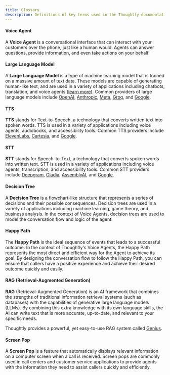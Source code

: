 ```yaml
---
title: Glossary
description: Definitions of key terms used in the Thoughtly documentation
---
```


#### Voice Agent

A <b>Voice Agent</b> is a conversational interface that can interact with your customers over the phone, just like a human would. Agents can answer questions, provide information, and even take actions on your behalf.

#### Large Language Model

A <b>Large Language Model</b> is a type of machine learning model that is trained on a massive amount of text data. These models are capable of generating human-like text, and are used in a variety of applications including chatbots, translation, and voice agents ([learn more](https://en.wikipedia.org/wiki/Large_language_model)). Common providers of large language models include [OpenAI](https://openai.com), [Anthropic](https://anthropic.com), [Meta](https://ai.facebook.com), [Groq](https://groq.com), and [Google](https://cloud.google.com/natural-language).

#### TTS

<b>TTS</b> stands for Text-to-Speech, a technology that converts written text into spoken words. TTS is used in a variety of applications including voice agents, audiobooks, and accessibility tools. Common TTS providers include [ElevenLabs](https://elevenlabs.io), [Cartesia](https://cartesia.ai), and [Google](https://cloud.google.com/text-to-speech).

#### STT

<b>STT</b> stands for Speech-to-Text, a technology that converts spoken words into written text. STT is used in a variety of applications including voice agents, transcription, and accessibility tools. Common STT providers include [Deepgram](https://deepgram.com), [Gladia](https://gladia.io), [AssemblyAI](https://assemblyai.com), and [Google](https://cloud.google.com/speech-to-text).

#### Decision Tree

A <b>Decision Tree</b> is a flowchart-like structure that represents a series of decisions and their possible consequences. Decision trees are used in a variety of applications including machine learning, game theory, and business analysis. In the context of Voice Agents, decision trees are used to model the conversation flow and logic of the agent.

#### Happy Path

The <b>Happy Path</b> is the ideal sequence of events that leads to a successful outcome. In the context of Thoughtly's Voice Agents, the Happy Path represents the most direct and efficient way for the Agent to achieve its goal. By designing the conversation flow to follow the Happy Path, you can ensure that callers have a positive experience and achieve their desired outcome quickly and easily.

#### RAG (Retrieval-Augmented Generation)

<b>RAG</b> (Retrieval-Augmented Generation) is an AI framework that combines the strengths of traditional information retrieval systems (such as databases) with the capabilities of generative large language models (LLMs).  By combining this extra knowledge with its own language skills, the AI can write text that is more accurate, up-to-date, and relevant to your specific needs.

Thoughtly provides a powerful, yet easy-to-use RAG system called [Genius](/build/genius).

#### Screen Pop

A <b>Screen Pop</b> is a feature that automatically displays relevant information on a computer screen when a call is received. Screen pops are commonly used in call centers and customer service applications to provide agents with the information they need to assist callers quickly and efficiently.
